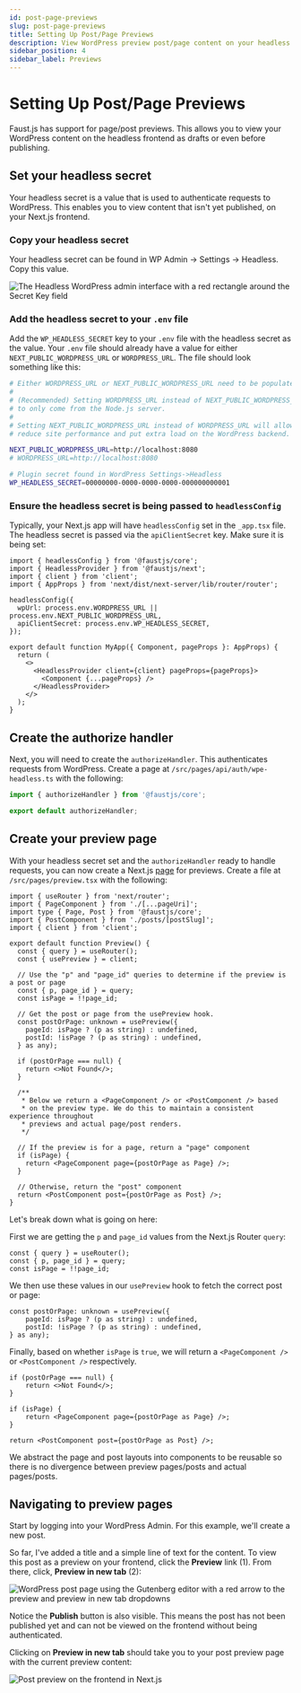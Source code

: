 ```yaml
---
id: post-page-previews
slug: post-page-previews
title: Setting Up Post/Page Previews
description: View WordPress preview post/page content on your headless frontend with Faust.js
sidebar_position: 4
sidebar_label: Previews
---
```


# Setting Up Post/Page Previews

Faust.js has support for page/post previews. This allows you to view your WordPress content on the headless frontend as drafts or even before publishing.

## Set your headless secret

Your headless secret is a value that is used to authenticate requests to WordPress. This enables you to view content that isn't yet published, on your Next.js frontend.

### Copy your headless secret

Your headless secret can be found in WP Admin -> Settings -> Headless. Copy this value.

<img src="/docs/img/headless-admin-secret.png" alt="The Headless WordPress admin interface with a red rectangle around the Secret Key field" />

### Add the headless secret to your `.env` file

Add the `WP_HEADLESS_SECRET` key to your `.env` file with the headless secret as the value. Your `.env` file should already have a value for either `NEXT_PUBLIC_WORDPRESS_URL` or `WORDPRESS_URL`. The file should look something like this:

```bash title=".env" {13}
# Either WORDPRESS_URL or NEXT_PUBLIC_WORDPRESS_URL need to be populated. Not both!
#
# (Recommended) Setting WORDPRESS_URL instead of NEXT_PUBLIC_WORDPRESS_URL will limit requests to the WordPress backend
# to only come from the Node.js server.
#
# Setting NEXT_PUBLIC_WORDPRESS_URL instead of WORDPRESS_URL will allow requests to come from the client-side which may
# reduce site performance and put extra load on the WordPress backend.

NEXT_PUBLIC_WORDPRESS_URL=http://localhost:8080
# WORDPRESS_URL=http://localhost:8080

# Plugin secret found in WordPress Settings->Headless
WP_HEADLESS_SECRET=00000000-0000-0000-0000-000000000001
```

### Ensure the headless secret is being passed to `headlessConfig`

Typically, your Next.js app will have `headlessConfig` set in the `_app.tsx` file. The headless secret is passed via the `apiClientSecret` key. Make sure it is being set:


```tsx title="_app.tsx" {8}
import { headlessConfig } from '@faustjs/core';
import { HeadlessProvider } from '@faustjs/next';
import { client } from 'client';
import { AppProps } from 'next/dist/next-server/lib/router/router';

headlessConfig({
  wpUrl: process.env.WORDPRESS_URL || process.env.NEXT_PUBLIC_WORDPRESS_URL,
  apiClientSecret: process.env.WP_HEADLESS_SECRET,
});

export default function MyApp({ Component, pageProps }: AppProps) {
  return (
    <>
      <HeadlessProvider client={client} pageProps={pageProps}>
        <Component {...pageProps} />
      </HeadlessProvider>
    </>
  );
}
```

## Create the authorize handler

Next, you will need to create the `authorizeHandler`. This authenticates requests from WordPress. Create a page at `/src/pages/api/auth/wpe-headless.ts` with the following:

```ts
import { authorizeHandler } from '@faustjs/core';

export default authorizeHandler;
```

## Create your preview page

With your headless secret set and the `authorizeHandler` ready to handle requests, you can now create a Next.js [page](https://nextjs.org/docs/basic-features/pages) for previews. Create a file at `/src/pages/preview.tsx` with the following:

```tsx title="src/pages/preview.tsx"
import { useRouter } from 'next/router';
import { PageComponent } from './[...pageUri]';
import type { Page, Post } from '@faustjs/core';
import { PostComponent } from './posts/[postSlug]';
import { client } from 'client';

export default function Preview() {
  const { query } = useRouter();
  const { usePreview } = client;

  // Use the "p" and "page_id" queries to determine if the preview is a post or page
  const { p, page_id } = query;
  const isPage = !!page_id;

  // Get the post or page from the usePreview hook.
  const postOrPage: unknown = usePreview({
    pageId: isPage ? (p as string) : undefined,
    postId: !isPage ? (p as string) : undefined,
  } as any);

  if (postOrPage === null) {
    return <>Not Found</>;
  }

  /**
   * Below we return a <PageComponent /> or <PostComponent /> based
   * on the preview type. We do this to maintain a consistent experience throughout
   * previews and actual page/post renders.
   */

  // If the preview is for a page, return a "page" component
  if (isPage) {
    return <PageComponent page={postOrPage as Page} />;
  }

  // Otherwise, return the "post" component
  return <PostComponent post={postOrPage as Post} />;
}
```

Let's break down what is going on here:

First we are getting the `p` and `page_id` values from the Next.js Router `query`:

```tsx {2}
const { query } = useRouter();
const { p, page_id } = query;
const isPage = !!page_id;
```

We then use these values in our `usePreview` hook to fetch the correct post or page:

```tsx
const postOrPage: unknown = usePreview({
    pageId: isPage ? (p as string) : undefined,
    postId: !isPage ? (p as string) : undefined,
} as any);
```

Finally, based on whether `isPage` is `true`, we will return a `<PageComponent />` or `<PostComponent />` respectively.

```tsx
if (postOrPage === null) {
    return <>Not Found</>;
}

if (isPage) {
    return <PageComponent page={postOrPage as Page} />;
}

return <PostComponent post={postOrPage as Post} />;
```

We abstract the page and post layouts into components to be reusable so there is no divergence between preview pages/posts and actual pages/posts.

## Navigating to preview pages

Start by logging into your WordPress Admin. For this example, we'll create a new post.

So far, I've added a title and a simple line of text for the content. To view this post as a preview on your frontend, click the **Preview** link (1). From there, click, **Preview in new tab** (2):

<img src="/docs/img/post-preview.png" alt="WordPress post page using the Gutenberg editor with a red arrow to the preview and preview in new tab dropdowns" />

Notice the **Publish** button is also visible. This means the post has not been published yet and can not be viewed on the frontend without being authenticated.

Clicking on **Preview in new tab** should take you to your post preview page with the current preview content:

<img src="/docs/img/post-preview-frontend.png" alt="Post preview on the frontend in Next.js" />
